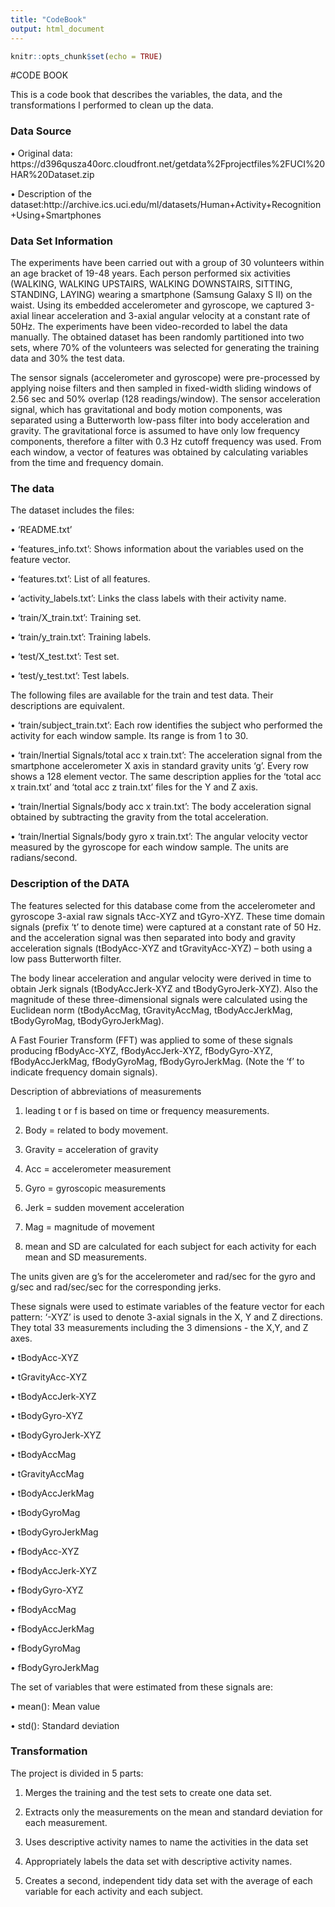 ---
title: "CodeBook"
output: html_document
---

```{r setup, include=FALSE}
knitr::opts_chunk$set(echo = TRUE)
```

#CODE BOOK

This is a code book that describes the variables, the data, and the transformations I performed to clean up the data.

### Data Source
•	Original data: https://d396qusza40orc.cloudfront.net/getdata%2Fprojectfiles%2FUCI%20HAR%20Dataset.zip

•	Description of the dataset:http://archive.ics.uci.edu/ml/datasets/Human+Activity+Recognition+Using+Smartphones

### Data Set Information

The experiments have been carried out with a group of 30 volunteers within an age bracket of 19-48 years. Each person performed six activities (WALKING, WALKING UPSTAIRS, WALKING DOWNSTAIRS, SITTING, STANDING, LAYING) wearing a smartphone (Samsung Galaxy S II) on the waist. 
Using its embedded accelerometer and gyroscope, we captured 3-axial linear acceleration and 3-axial angular velocity at a constant rate of 50Hz. The experiments have been video-recorded to label the data manually.
The obtained dataset has been randomly partitioned into two sets, where 70% of the volunteers was selected for generating the training data and 30% the test data.

The sensor signals (accelerometer and gyroscope) were pre-processed by applying noise filters and then sampled in fixed-width sliding windows of 2.56 sec and 50% overlap (128 readings/window). The sensor acceleration signal, which has gravitational and body motion components, was separated using a Butterworth low-pass filter into body acceleration and gravity. The gravitational force is assumed to have only low frequency components, therefore a filter with 0.3 Hz cutoff frequency was used. From each window, a vector of features was obtained by calculating variables from the time and frequency domain.

### The data

The dataset includes the files:

•	'README.txt'

•	'features_info.txt': Shows information about the variables used on the feature vector.

•	'features.txt': List of all features.

•	'activity_labels.txt': Links the class labels with their activity name.

•	'train/X_train.txt': Training set.

•	'train/y_train.txt': Training labels.

•	'test/X_test.txt': Test set.

•	'test/y_test.txt': Test labels.

The following files are available for the train and test data. Their descriptions are equivalent.

•	'train/subject_train.txt': Each row identifies the subject who performed the activity for each window sample. Its range is from 1 to 30.

•	'train/Inertial Signals/total acc x train.txt': The acceleration signal from the smartphone accelerometer X axis in standard gravity units 'g'. Every row shows a 128 element vector. The same description applies for the 'total acc x train.txt' and 'total acc z train.txt' files for the Y and Z axis.

•	'train/Inertial Signals/body acc x train.txt': The body acceleration signal obtained by subtracting the gravity from the total acceleration.

•	'train/Inertial Signals/body gyro x train.txt': The angular velocity vector measured by the gyroscope for each window sample. The units are radians/second.

### Description of the DATA

The features selected for this database come from the accelerometer and gyroscope 3-axial raw signals tAcc-XYZ and tGyro-XYZ. These time domain signals (prefix ‘t’ to denote time) were captured at a constant rate of 50 Hz. and the acceleration signal was then separated into body and gravity acceleration signals (tBodyAcc-XYZ and tGravityAcc-XYZ) – both using a low pass Butterworth filter.

The body linear acceleration and angular velocity were derived in time to obtain Jerk signals (tBodyAccJerk-XYZ and tBodyGyroJerk-XYZ). Also the magnitude of these three-dimensional signals were calculated using the Euclidean norm (tBodyAccMag, tGravityAccMag, tBodyAccJerkMag, tBodyGyroMag, tBodyGyroJerkMag).

A Fast Fourier Transform (FFT) was applied to some of these signals producing fBodyAcc-XYZ, fBodyAccJerk-XYZ, fBodyGyro-XYZ, fBodyAccJerkMag, fBodyGyroMag, fBodyGyroJerkMag. (Note the ‘f’ to indicate frequency domain signals). 

Description of abbreviations of measurements

1.	leading t or f is based on time or frequency measurements.

2.	Body = related to body movement.

3.	Gravity = acceleration of gravity

4.	Acc = accelerometer measurement

5.	Gyro = gyroscopic measurements

6.	Jerk = sudden movement acceleration

7.	Mag = magnitude of movement

8.	mean and SD are calculated for each subject for each activity for each mean and SD measurements.

The units given are g’s for the accelerometer and rad/sec for the gyro and g/sec and rad/sec/sec for the corresponding jerks.

These signals were used to estimate variables of the feature vector for each pattern:
‘-XYZ’ is used to denote 3-axial signals in the X, Y and Z directions. They total 33 measurements including the 3 dimensions - the X,Y, and Z axes.

•	tBodyAcc-XYZ

•	tGravityAcc-XYZ

•	tBodyAccJerk-XYZ

•	tBodyGyro-XYZ

•	tBodyGyroJerk-XYZ

•	tBodyAccMag

•	tGravityAccMag

•	tBodyAccJerkMag

•	tBodyGyroMag

•	tBodyGyroJerkMag

•	fBodyAcc-XYZ

•	fBodyAccJerk-XYZ

•	fBodyGyro-XYZ

•	fBodyAccMag

•	fBodyAccJerkMag

•	fBodyGyroMag

•	fBodyGyroJerkMag


The set of variables that were estimated from these signals are:

•	mean(): Mean value

•	std(): Standard deviation

### Transformation 

The project is divided in 5 parts:

1.	Merges the training and the test sets to create one data set.

2.	Extracts only the measurements on the mean and standard deviation for each measurement.

3.	Uses descriptive activity names to name the activities in the data set

4.	Appropriately labels the data set with descriptive activity names.

5.	Creates a second, independent tidy data set with the average of each variable for each activity and each subject.


